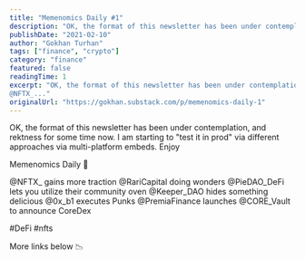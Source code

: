 ```yaml
---
title: "Memenomics Daily #1"
description: "OK, the format of this newsletter has been under contemplation, and rektness for some time now."
publishDate: "2021-02-10"
author: "Gokhan Turhan"
tags: ["finance", "crypto"]
category: "finance"
featured: false
readingTime: 1
excerpt: "OK, the format of this newsletter has been under contemplation, and rektness for some time now. I am starting to “test it in prod” via different approaches via multi-platform embeds. Enjoy
@NFTX_..."
originalUrl: "https://gokhan.substack.com/p/memenomics-daily-1"
---
```


OK, the format of this newsletter has been under contemplation, and rektness for some time now. I am starting to "test it in prod" via different approaches via multi-platform embeds. Enjoy

<TwitterEmbed url="https://x.com/i/web/status/1359348707704139780" />

Memenomics Daily 🧐

@NFTX_ gains more traction
@RariCapital doing wonders 
@PieDAO_DeFi lets you utilize their community oven
@Keeper_DAO hides something delicious
@0x_b1 executes Punks
@PremiaFinance launches
@CORE_Vault to announce CoreDex

#DeFi #nfts

More links below 📉


